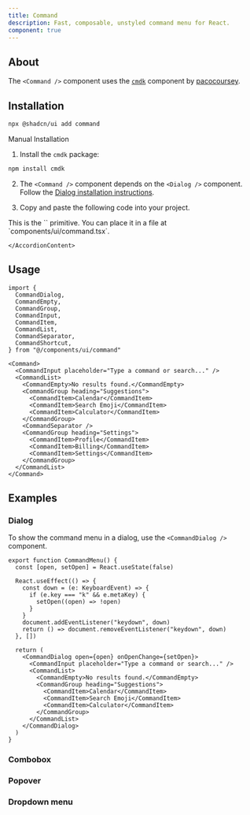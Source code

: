 ```yaml
---
title: Command
description: Fast, composable, unstyled command menu for React.
component: true
---
```


<ComponentExample src="/components/examples/command/demo.tsx" align="start">
  <CommandDemo />
</ComponentExample>

## About

The `<Command />` component uses the [`cmdk`](https://cmdk.paco.me) component by [pacocoursey](https://twitter.com/pacocoursey).

## Installation

```bash
npx @shadcn/ui add command
```

<Accordion type="single" collapsible>
  <AccordionItem value="manual-installation">
    <AccordionTrigger>Manual Installation</AccordionTrigger>
    <AccordionContent>

1. Install the `cmdk` package:

```bash
npm install cmdk
```

2. The `<Command />` component depends on the `<Dialog />` component. Follow the [Dialog installation instructions](/docs/primitives/dialog#installation).

3. Copy and paste the following code into your project.

<ComponentSource src="/components/ui/command.tsx" />

<Callout>
  This is the `<Command />` primitive. You can place it in a file at
  `components/ui/command.tsx`.
</Callout>

    </AccordionContent>

  </AccordionItem>
</Accordion>

## Usage

```tsx
import {
  CommandDialog,
  CommandEmpty,
  CommandGroup,
  CommandInput,
  CommandItem,
  CommandList,
  CommandSeparator,
  CommandShortcut,
} from "@/components/ui/command"
```

```tsx
<Command>
  <CommandInput placeholder="Type a command or search..." />
  <CommandList>
    <CommandEmpty>No results found.</CommandEmpty>
    <CommandGroup heading="Suggestions">
      <CommandItem>Calendar</CommandItem>
      <CommandItem>Search Emoji</CommandItem>
      <CommandItem>Calculator</CommandItem>
    </CommandGroup>
    <CommandSeparator />
    <CommandGroup heading="Settings">
      <CommandItem>Profile</CommandItem>
      <CommandItem>Billing</CommandItem>
      <CommandItem>Settings</CommandItem>
    </CommandGroup>
  </CommandList>
</Command>
```

## Examples

### Dialog

<ComponentExample src="/components/examples/command/dialog.tsx">
  <CommandDialogDemo />
</ComponentExample>

To show the command menu in a dialog, use the `<CommandDialog />` component.

```tsx
export function CommandMenu() {
  const [open, setOpen] = React.useState(false)

  React.useEffect(() => {
    const down = (e: KeyboardEvent) => {
      if (e.key === "k" && e.metaKey) {
        setOpen((open) => !open)
      }
    }
    document.addEventListener("keydown", down)
    return () => document.removeEventListener("keydown", down)
  }, [])

  return (
    <CommandDialog open={open} onOpenChange={setOpen}>
      <CommandInput placeholder="Type a command or search..." />
      <CommandList>
        <CommandEmpty>No results found.</CommandEmpty>
        <CommandGroup heading="Suggestions">
          <CommandItem>Calendar</CommandItem>
          <CommandItem>Search Emoji</CommandItem>
          <CommandItem>Calculator</CommandItem>
        </CommandGroup>
      </CommandList>
    </CommandDialog>
  )
}
```

### Combobox

<ComponentExample src="/components/examples/command/combobox.tsx">
  <CommandCombobox />
</ComponentExample>

### Popover

<ComponentExample src="/components/examples/command/popover.tsx">
  <CommandPopover />
</ComponentExample>

### Dropdown menu

<ComponentExample src="/components/examples/command/dropdown-menu.tsx">
  <CommandDropdownMenu />
</ComponentExample>
